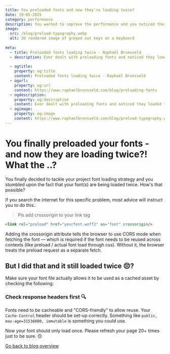 ```yaml
---
title: You preloaded fonts and now they're loading twice?
date: 19-05-2025
category: performance
description: You wanted to improve the performance and you noticed there were 2 network calls.. what the..?
image:
  src: /blog/preload-typography.webp
  alt: 3d rendered image of greyed out keys on a keyboard
  
meta:
  - title: Preloaded fonts loading twice - Raphaël Bronsveld
  - description: Ever dealt with preloading fonts and noticed they loaded twice? Here's why.
  
  - ogtitle:
    property: og:title
    content: Preloaded fonts loading twice - Raphaël Bronsveld
  - ogurl:
    property: og:url
    content: https://www.raphaelbronsveld.com/blog/preloading-fonts
  - ogdescription:
    property: og:description
    content: Ever dealt with preloading fonts and noticed they loaded twice? Here's why.
  - ogimage:
    property: og:image
    content: https://www.raphaelbronsveld.com/blog/preload-typography.webp
---
```


# You finally preloaded your fonts - and now they are loading twice?! What the ..?

You finally decided to tackle your project font loading strategy and you stumbled upon the fact that your font(s) are being loaded twice. How's that possible?

If you search the internet for this specific problem, most advice will instruct you to do this..

> Pls add crossorigin to your link tag

```html
<link rel="preload" href="yourfont.woff2" as="font" crossorigin/>
```

Adding the crossorigin attribute tells the browser to use CORS mode when fetching the font — which is required if the font needs to be reused across contexts (like preload / actual font load through css). Without it, the browser treats the preload request as a separate fetch.

## But I did that and it still loaded twice 😔?
Make sure your font file actually allows it to be used as a cached asset by checking the following:

### Check response headers first 🔍

Fonts need to be cacheable and "CORS-friendly" to allow reuse. Your `Cache-Control` header should be set-up correctly. Something like `public, max-age=31536000, immutable` is something you could use.

Now your font should only load once. Please refresh your page 20+ times just to be sure. 🙃

[Go back to blog overview](/blog)
